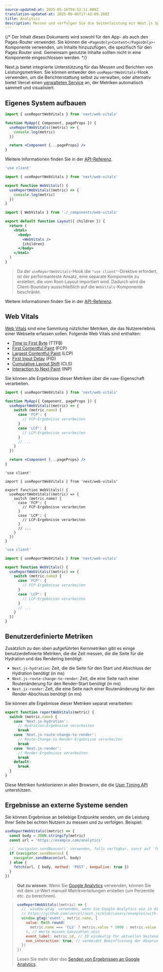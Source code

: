 ```yaml
---
source-updated-at: 2025-05-16T04:52:11.000Z
translation-updated-at: 2025-06-06T17:42:09.268Z
title: Analytics
description: Messen und verfolgen Sie die Seitenleistung mit Next.js Speed Insights
---
```


{/* Der Inhalt dieses Dokuments wird sowohl für den App- als auch den Pages-Router verwendet. Sie können die `<PagesOnly>Content</PagesOnly>`-Komponente verwenden, um Inhalte hinzuzufügen, die spezifisch für den Pages Router sind. Gemeinsam genutzte Inhalte sollten nicht in eine Komponente eingeschlossen werden. */}

Next.js bietet integrierte Unterstützung für das Messen und Berichten von Leistungsmetriken. Sie können entweder den `useReportWebVitals`-Hook verwenden, um die Berichterstattung selbst zu verwalten, oder alternativ bietet Vercel einen [verwalteten Service](https://vercel.com/analytics?utm_source=next-site&utm_medium=docs&utm_campaign=next-website) an, der Metriken automatisch sammelt und visualisiert.

## Eigenes System aufbauen

<PagesOnly>

```jsx filename="pages/_app.js"
import { useReportWebVitals } from 'next/web-vitals'

function MyApp({ Component, pageProps }) {
  useReportWebVitals((metric) => {
    console.log(metric)
  })

  return <Component {...pageProps} />
}
```

Weitere Informationen finden Sie in der [API-Referenz](/docs/pages/api-reference/functions/use-report-web-vitals).

</PagesOnly>

<AppOnly>

```jsx filename="app/_components/web-vitals.js"
'use client'

import { useReportWebVitals } from 'next/web-vitals'

export function WebVitals() {
  useReportWebVitals((metric) => {
    console.log(metric)
  })
}
```

```jsx filename="app/layout.js"
import { WebVitals } from './_components/web-vitals'

export default function Layout({ children }) {
  return (
    <html>
      <body>
        <WebVitals />
        {children}
      </body>
    </html>
  )
}
```

> Da der `useReportWebVitals`-Hook die `"use client"`-Direktive erfordert, ist der performanteste Ansatz, eine separate Komponente zu erstellen, die vom Root-Layout importiert wird. Dadurch wird die Client-Boundary ausschließlich auf die `WebVitals`-Komponente beschränkt.

Weitere Informationen finden Sie in der [API-Referenz](/docs/app/api-reference/functions/use-report-web-vitals).

</AppOnly>

## Web Vitals

[Web Vitals](https://web.dev/vitals/) sind eine Sammlung nützlicher Metriken, die das Nutzererlebnis einer Webseite erfassen sollen. Folgende Web Vitals sind enthalten:

- [Time to First Byte](https://developer.mozilla.org/docs/Glossary/Time_to_first_byte) (TTFB)
- [First Contentful Paint](https://developer.mozilla.org/docs/Glossary/First_contentful_paint) (FCP)
- [Largest Contentful Paint](https://web.dev/lcp/) (LCP)
- [First Input Delay](https://web.dev/fid/) (FID)
- [Cumulative Layout Shift](https://web.dev/cls/) (CLS)
- [Interaction to Next Paint](https://web.dev/inp/) (INP)

Sie können alle Ergebnisse dieser Metriken über die `name`-Eigenschaft verarbeiten.

<PagesOnly>

```jsx filename="pages/_app.js"
import { useReportWebVitals } from 'next/web-vitals'

function MyApp({ Component, pageProps }) {
  useReportWebVitals((metric) => {
    switch (metric.name) {
      case 'FCP': {
        // FCP-Ergebnisse verarbeiten
      }
      case 'LCP': {
        // LCP-Ergebnisse verarbeiten
      }
      // ...
    }
  })

  return <Component {...pageProps} />
}
```

</PagesOnly>

<AppOnly>

```tsx filename="app/_components/web-vitals.tsx" switcher
'use client'

import { useReportWebVitals } from 'next/web-vitals'

export function WebVitals() {
  useReportWebVitals((metric) => {
    switch (metric.name) {
      case 'FCP': {
        // FCP-Ergebnisse verarbeiten
      }
      case 'LCP': {
        // LCP-Ergebnisse verarbeiten
      }
      // ...
    }
  })
}
```

```jsx filename="app/_components/web-vitals.js" switcher
'use client'

import { useReportWebVitals } from 'next/web-vitals'

export function WebVitals() {
  useReportWebVitals((metric) => {
    switch (metric.name) {
      case 'FCP': {
        // FCP-Ergebnisse verarbeiten
      }
      case 'LCP': {
        // LCP-Ergebnisse verarbeiten
      }
      // ...
    }
  })
}
```

</AppOnly>

<PagesOnly>

## Benutzerdefinierte Metriken

Zusätzlich zu den oben aufgeführten Kernmetriken gibt es einige benutzerdefinierte Metriken, die die Zeit messen, die die Seite für die Hydration und das Rendering benötigt:

- `Next.js-hydration`: Zeit, die die Seite für den Start und Abschluss der Hydration benötigt (in ms)
- `Next.js-route-change-to-render`: Zeit, die eine Seite nach einer Routenänderung für den Render-Start benötigt (in ms)
- `Next.js-render`: Zeit, die eine Seite nach einer Routenänderung für den Render-Abschluss benötigt (in ms)

Sie können alle Ergebnisse dieser Metriken separat verarbeiten:

```js
export function reportWebVitals(metric) {
  switch (metric.name) {
    case 'Next.js-hydration':
      // Hydration-Ergebnisse verarbeiten
      break
    case 'Next.js-route-change-to-render':
      // Route-Change-zu-Render-Ergebnisse verarbeiten
      break
    case 'Next.js-render':
      // Render-Ergebnisse verarbeiten
      break
    default:
      break
  }
}
```

Diese Metriken funktionieren in allen Browsern, die die [User Timing API](https://caniuse.com/#feat=user-timing) unterstützen.

</PagesOnly>

## Ergebnisse an externe Systeme senden

Sie können Ergebnisse an beliebige Endpunkte senden, um die Leistung Ihrer Seite bei echten Nutzern zu messen und zu verfolgen. Beispiel:

```js
useReportWebVitals((metric) => {
  const body = JSON.stringify(metric)
  const url = 'https://example.com/analytics'

  // `navigator.sendBeacon()` verwenden, falls verfügbar, sonst auf `fetch()` zurückgreifen.
  if (navigator.sendBeacon) {
    navigator.sendBeacon(url, body)
  } else {
    fetch(url, { body, method: 'POST', keepalive: true })
  }
})
```

> **Gut zu wissen**: Wenn Sie [Google Analytics](https://analytics.google.com/analytics/web/) verwenden, können Sie mit dem `id`-Wert manuell Metrikverteilungen erstellen (um Perzentile etc. zu berechnen).

> ```js
> useReportWebVitals((metric) => {
>   // `window.gtag` verwenden, wenn Sie Google Analytics wie in diesem Beispiel initialisiert haben:
>   // https://github.com/vercel/next.js/blob/canary/examples/with-google-analytics/pages/_app.js
>   window.gtag('event', metric.name, {
>     value: Math.round(
>       metric.name === 'CLS' ? metric.value * 1000 : metric.value
>     ), // Werte müssen Ganzzahlen sein
>     event_label: metric.id, // ID eindeutig für aktuellen Seitenaufruf
>     non_interaction: true, // vermeidet Beeinflussung der Absprungrate.
>   })
> })
> ```
>
> Lesen Sie mehr über das [Senden von Ergebnissen an Google Analytics](https://github.com/GoogleChrome/web-vitals#send-the-results-to-google-analytics).
